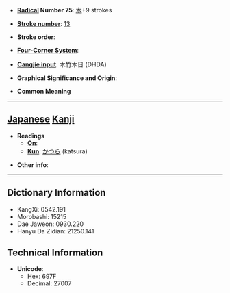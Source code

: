 * '''[[Wiktionary:Chinese radical index| Radical]] Number 75''': [[Wiktionary:Chinese radical index 木|木]]+9 strokes

* '''[[Wiktionary:Chinese total strokes index|Stroke number]]''': [[Wiktionary:Chinese total strokes index 13|13]]

* '''Stroke order''': 

* '''[[Wiktionary:Chinese four corner index|Four-Corner System]]''': 

* '''[[Wiktionary:Chinese Cangjie index|Cangjie input]]''': 木竹木日 (DHDA)

* '''Graphical Significance and Origin''': 

* '''Common Meaning'''

----

== [[Japanese]] [[Kanji]] ==

* '''Readings'''
** '''[[On]]''': 
** '''[[Kun]]''': [[かつら]] (katsura)

* '''Other info''':  

----

== Dictionary Information ==

* KangXi: 0542.191
* Morobashi: 15215
* Dae Jaweon: 0930.220
* Hanyu Da Zidian: 21250.141

== Technical Information ==

* '''Unicode''':
** Hex: 697F
** Decimal: 27007